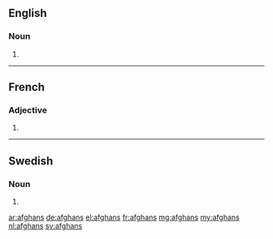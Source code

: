 ==English==

===Noun===
{{head|en|noun plural form}}

# {{plural of|afghan|lang=en}}

----

==French==

===Adjective===
{{fr-adj-form}}

# {{masculine plural of|afghan|lang=fr}}

----

==Swedish==

===Noun===
{{head|sv|noun form}}

# {{sv-noun-form-indef-gen|afghan}}

[[ar:afghans]]
[[de:afghans]]
[[el:afghans]]
[[fr:afghans]]
[[mg:afghans]]
[[my:afghans]]
[[nl:afghans]]
[[sv:afghans]]